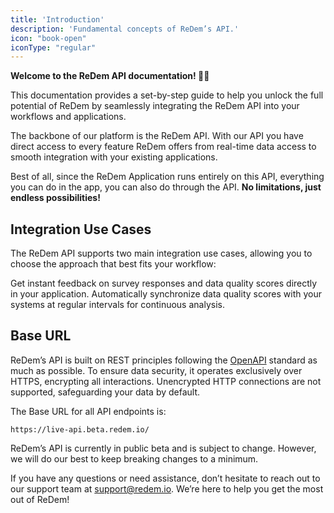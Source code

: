 ```yaml
---
title: 'Introduction'
description: 'Fundamental concepts of ReDem’s API.'
icon: "book-open"
iconType: "regular"
---
```


**Welcome to the ReDem API documentation! 👋🏼**

This documentation provides a set-by-step guide to help you unlock the full potential of ReDem by seamlessly integrating the ReDem API into your workflows and applications.

The backbone of our platform is the ReDem API. With our API you have direct access to every feature ReDem offers from real-time data access to smooth integration with your existing applications.

Best of all, since the ReDem Application runs entirely on this API, everything you can do in the app, you can also do through the API. **No limitations, just endless possibilities!**

## Integration Use Cases

The ReDem API supports two main integration use cases, allowing you to choose the approach that best fits your workflow:

<CardGroup cols={2}>
  <Card title="For Researchers" icon="telescope" href="/api-reference/intro/for-researchers">
    Get instant feedback on survey responses and data quality scores directly in your application.
  </Card>

  <Card title="For Survey Tools" icon="screwdriver-wrench" href="/api-reference/intro/for-survey-tools">
    Automatically synchronize data quality scores with your systems at regular intervals for continuous analysis.
  </Card>
</CardGroup>

## Base URL

ReDem’s API is built on REST principles following the [OpenAPI](https://www.openapis.org/) standard as much as possible.  To ensure data security, it operates exclusively over HTTPS, encrypting all interactions. Unencrypted HTTP connections are not supported, safeguarding your data by default.

The Base URL for all API endpoints is:

```plainApiKey_xxx
https://live-api.beta.redem.io/
```

<Note>ReDem’s API is currently in public beta and is subject to change. However, we will do our best to keep breaking changes to a minimum. </Note>

If you have any questions or need assistance, don’t hesitate to reach out to our support team at [support@redem.io](mailto:support@redem.io). We’re here to help you get the most out of ReDem!